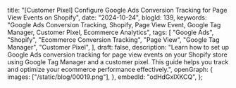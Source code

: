   title:
    "[Customer Pixel] Configure Google Ads Conversion Tracking for Page View Events on Shopify",
  date: "2024-10-24",
  blogId: 139,
  keywords:
    "Google Ads Conversion Tracking, Shopify, Page View Event, Google Tag Manager, Customer Pixel, Ecommerce Analytics",
  tags: [
    "Google Ads",
    "Shopify",
    "Ecommerce Conversion Tracking",
    "Page View",
    "Google Tag Manager",
    "Customer Pixel",
  ],
  draft: false,
  description:
    "Learn how to set up Google Ads conversion tracking for page view events on your Shopify store using Google Tag Manager and a customer pixel. This guide helps you track and optimize your ecommerce performance effectively.",
  openGraph: {
    images: ["/static/blog/00019.png"],
  },
  embedId: "odHdGxIXKCQ",
};

<DataLayerCodeBlock fileName="page_view.js" />
